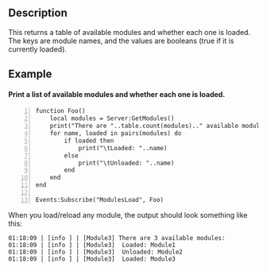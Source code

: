 {{Lua/Function |
  returns = table |
  prototype = Server:GetModules()
}}

==Description==

This returns a table of available modules and whether each one is loaded. The keys are module names, and the values are booleans (true if it is currently loaded).

==Example==

====Print a list of available modules and whether each one is loaded.====

<syntaxhighlight line highlight="2">
function Foo()
	local modules = Server:GetModules()
	print("There are "..table.count(modules).." available modules:")
	for name, loaded in pairs(modules) do
		if loaded then
			print("\tLoaded: "..name)
		else
			print("\tUnloaded: "..name)
		end
	end
end

Events:Subscribe("ModulesLoad", Foo)
</syntaxhighlight>

When you load/reload any module, the output should look something like this:

<syntaxhighlight lang="text">
01:18:09 | [info ] | [Module3] There are 3 available modules:
01:18:09 | [info ] | [Module3]  Loaded: Module1
01:18:09 | [info ] | [Module3]  Unloaded: Module2
01:18:09 | [info ] | [Module3]  Loaded: Module3
</syntaxhighlight>